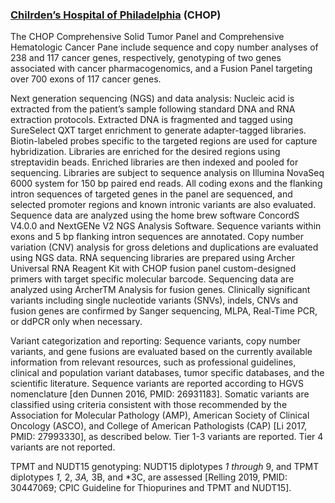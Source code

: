 ### [Chilrden's Hospital of Philadelphia](https://www.chop.edu/) (CHOP)

The CHOP Comprehensive Solid Tumor Panel and Comprehensive Hematologic Cancer Pane include sequence and copy number analyses of 238 and 117 cancer genes, respectively, genotyping of two genes associated with cancer pharmacogenomics, and a Fusion Panel targeting over 700 exons of 117 cancer genes. 

Next generation sequencing (NGS) and data analysis: Nucleic acid is extracted from the patient’s sample following standard DNA and RNA extraction protocols. Extracted DNA is fragmented and tagged using SureSelect QXT target enrichment to generate adapter-tagged libraries. Biotin-labeled probes specific to the targeted regions are used for capture hybridization. Libraries are enriched for the desired regions using streptavidin beads. Enriched libraries are then indexed and pooled for sequencing. Libraries are subject to sequence analysis on Illumina NovaSeq 6000 system for 150 bp paired end reads. All coding exons and the flanking intron sequences of targeted genes in the panel are sequenced, and selected promoter regions and known intronic variants are also evaluated. Sequence data are analyzed using the home brew software ConcordS V4.0.0 and NextGENe V2 NGS Analysis Software. Sequence variants within exons and 5 bp flanking intron sequences are annotated. Copy number variation (CNV) analysis for gross deletions and duplications are evaluated using NGS data. RNA sequencing libraries are prepared using Archer Universal RNA Reagent Kit with CHOP fusion panel custom-designed primers with target specific molecular barcode. Sequencing data are analyzed using ArcherTM Analysis for fusion genes. Clinically significant variants including single nucleotide variants (SNVs), indels, CNVs and fusion genes are confirmed by Sanger sequencing, MLPA, Real-Time PCR, or ddPCR only when necessary.

Variant categorization and reporting: Sequence variants, copy number variants, and gene fusions are evaluated based on the currently available information from relevant resources, such as professional guidelines, clinical and population variant databases, tumor specific databases, and the scientific literature. Sequence variants are reported according to HGVS nomenclature [den Dunnen 2016, PMID: 26931183]. Somatic variants are classified using criteria consistent with those recommended by the Association for Molecular Pathology (AMP), American Society of Clinical Oncology (ASCO), and College of American Pathologists (CAP) [Li 2017, PMID: 27993330], as described below. Tier 1-3 variants are reported. Tier 4 variants are not reported.

TPMT and NUDT15 genotyping: NUDT15 diplotypes *1 through *9, and TPMT diplotypes *1, *2, *3A, *3B, and *3C, are assessed [Relling 2019, PMID: 30447069; CPIC Guideline for Thiopurines and TPMT and NUDT15].

